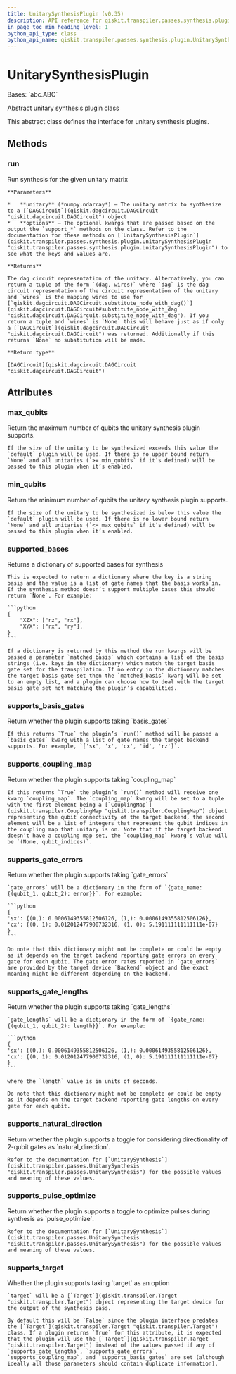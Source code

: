 ```yaml
---
title: UnitarySynthesisPlugin (v0.35)
description: API reference for qiskit.transpiler.passes.synthesis.plugin.UnitarySynthesisPlugin in qiskit v0.35
in_page_toc_min_heading_level: 1
python_api_type: class
python_api_name: qiskit.transpiler.passes.synthesis.plugin.UnitarySynthesisPlugin
---
```


# UnitarySynthesisPlugin

<Class id="qiskit.transpiler.passes.synthesis.plugin.UnitarySynthesisPlugin" isDedicatedPage={true} github="https://github.com/qiskit/qiskit/tree/stable/0.20/qiskit/transpiler/passes/synthesis/plugin.py" signature="UnitarySynthesisPlugin" modifiers="class">
  Bases: `abc.ABC`

  Abstract unitary synthesis plugin class

  This abstract class defines the interface for unitary synthesis plugins.

  ## Methods

  <span id="qiskit-transpiler-passes-synthesis-plugin-unitarysynthesisplugin-run" />

  ### run

  <Function id="qiskit.transpiler.passes.synthesis.plugin.UnitarySynthesisPlugin.run" signature="UnitarySynthesisPlugin.run(unitary, **options)" modifiers="abstract">
    Run synthesis for the given unitary matrix

    **Parameters**

    *   **unitary** (*numpy.ndarray*) – The unitary matrix to synthesize to a [`DAGCircuit`](qiskit.dagcircuit.DAGCircuit "qiskit.dagcircuit.DAGCircuit") object
    *   **options** – The optional kwargs that are passed based on the output the `support_*` methods on the class. Refer to the documentation for these methods on [`UnitarySynthesisPlugin`](qiskit.transpiler.passes.synthesis.plugin.UnitarySynthesisPlugin "qiskit.transpiler.passes.synthesis.plugin.UnitarySynthesisPlugin") to see what the keys and values are.

    **Returns**

    The dag circuit representation of the unitary. Alternatively, you can return a tuple of the form `(dag, wires)` where `dag` is the dag circuit representation of the circuit representation of the unitary and `wires` is the mapping wires to use for [`qiskit.dagcircuit.DAGCircuit.substitute_node_with_dag()`](qiskit.dagcircuit.DAGCircuit#substitute_node_with_dag "qiskit.dagcircuit.DAGCircuit.substitute_node_with_dag"). If you return a tuple and `wires` is `None` this will behave just as if only a [`DAGCircuit`](qiskit.dagcircuit.DAGCircuit "qiskit.dagcircuit.DAGCircuit") was returned. Additionally if this returns `None` no substitution will be made.

    **Return type**

    [DAGCircuit](qiskit.dagcircuit.DAGCircuit "qiskit.dagcircuit.DAGCircuit")
  </Function>

  ## Attributes

  ### max\_qubits

  <Attribute id="qiskit.transpiler.passes.synthesis.plugin.UnitarySynthesisPlugin.max_qubits">
    Return the maximum number of qubits the unitary synthesis plugin supports.

    If the size of the unitary to be synthesized exceeds this value the `default` plugin will be used. If there is no upper bound return `None` and all unitaries (`>= min_qubits` if it’s defined) will be passed to this plugin when it’s enabled.
  </Attribute>

  ### min\_qubits

  <Attribute id="qiskit.transpiler.passes.synthesis.plugin.UnitarySynthesisPlugin.min_qubits">
    Return the minimum number of qubits the unitary synthesis plugin supports.

    If the size of the unitary to be synthesized is below this value the `default` plugin will be used. If there is no lower bound return `None` and all unitaries (`<= max_qubits` if it’s defined) will be passed to this plugin when it’s enabled.
  </Attribute>

  ### supported\_bases

  <Attribute id="qiskit.transpiler.passes.synthesis.plugin.UnitarySynthesisPlugin.supported_bases">
    Returns a dictionary of supported bases for synthesis

    This is expected to return a dictionary where the key is a string basis and the value is a list of gate names that the basis works in. If the synthesis method doesn’t support multiple bases this should return `None`. For example:

    ```python
    {
        "XZX": ["rz", "rx"],
        "XYX": ["rx", "ry"],
    }
    ```

    If a dictionary is returned by this method the run kwargs will be passed a parameter `matched_basis` which contains a list of the basis strings (i.e. keys in the dictionary) which match the target basis gate set for the transpilation. If no entry in the dictionary matches the target basis gate set then the `matched_basis` kwarg will be set to an empty list, and a plugin can choose how to deal with the target basis gate set not matching the plugin’s capabilities.
  </Attribute>

  ### supports\_basis\_gates

  <Attribute id="qiskit.transpiler.passes.synthesis.plugin.UnitarySynthesisPlugin.supports_basis_gates">
    Return whether the plugin supports taking `basis_gates`

    If this returns `True` the plugin’s `run()` method will be passed a `basis_gates` kwarg with a list of gate names the target backend supports. For example, `['sx', 'x', 'cx', 'id', 'rz']`.
  </Attribute>

  ### supports\_coupling\_map

  <Attribute id="qiskit.transpiler.passes.synthesis.plugin.UnitarySynthesisPlugin.supports_coupling_map">
    Return whether the plugin supports taking `coupling_map`

    If this returns `True` the plugin’s `run()` method will receive one kwarg `coupling_map`. The `coupling_map` kwarg will be set to a tuple with the first element being a [`CouplingMap`](qiskit.transpiler.CouplingMap "qiskit.transpiler.CouplingMap") object representing the qubit connectivity of the target backend, the second element will be a list of integers that represent the qubit indices in the coupling map that unitary is on. Note that if the target backend doesn’t have a coupling map set, the `coupling_map` kwarg’s value will be `(None, qubit_indices)`.
  </Attribute>

  ### supports\_gate\_errors

  <Attribute id="qiskit.transpiler.passes.synthesis.plugin.UnitarySynthesisPlugin.supports_gate_errors">
    Return whether the plugin supports taking `gate_errors`

    `gate_errors` will be a dictionary in the form of `{gate_name: {(qubit_1, qubit_2): error}}`. For example:

    ```python
    {
    'sx': {(0,): 0.0006149355812506126, (1,): 0.0006149355812506126},
    'cx': {(0, 1): 0.012012477900732316, (1, 0): 5.191111111111111e-07}
    }
    ```

    Do note that this dictionary might not be complete or could be empty as it depends on the target backend reporting gate errors on every gate for each qubit. The gate error rates reported in `gate_errors` are provided by the target device `Backend` object and the exact meaning might be different depending on the backend.
  </Attribute>

  ### supports\_gate\_lengths

  <Attribute id="qiskit.transpiler.passes.synthesis.plugin.UnitarySynthesisPlugin.supports_gate_lengths">
    Return whether the plugin supports taking `gate_lengths`

    `gate_lengths` will be a dictionary in the form of `{gate_name: {(qubit_1, qubit_2): length}}`. For example:

    ```python
    {
    'sx': {(0,): 0.0006149355812506126, (1,): 0.0006149355812506126},
    'cx': {(0, 1): 0.012012477900732316, (1, 0): 5.191111111111111e-07}
    }
    ```

    where the `length` value is in units of seconds.

    Do note that this dictionary might not be complete or could be empty as it depends on the target backend reporting gate lengths on every gate for each qubit.
  </Attribute>

  ### supports\_natural\_direction

  <Attribute id="qiskit.transpiler.passes.synthesis.plugin.UnitarySynthesisPlugin.supports_natural_direction">
    Return whether the plugin supports a toggle for considering directionality of 2-qubit gates as `natural_direction`.

    Refer to the documentation for [`UnitarySynthesis`](qiskit.transpiler.passes.UnitarySynthesis "qiskit.transpiler.passes.UnitarySynthesis") for the possible values and meaning of these values.
  </Attribute>

  ### supports\_pulse\_optimize

  <Attribute id="qiskit.transpiler.passes.synthesis.plugin.UnitarySynthesisPlugin.supports_pulse_optimize">
    Return whether the plugin supports a toggle to optimize pulses during synthesis as `pulse_optimize`.

    Refer to the documentation for [`UnitarySynthesis`](qiskit.transpiler.passes.UnitarySynthesis "qiskit.transpiler.passes.UnitarySynthesis") for the possible values and meaning of these values.
  </Attribute>

  ### supports\_target

  <Attribute id="qiskit.transpiler.passes.synthesis.plugin.UnitarySynthesisPlugin.supports_target">
    Whether the plugin supports taking `target` as an option

    `target` will be a [`Target`](qiskit.transpiler.Target "qiskit.transpiler.Target") object representing the target device for the output of the synthesis pass.

    By default this will be `False` since the plugin interface predates the [`Target`](qiskit.transpiler.Target "qiskit.transpiler.Target") class. If a plugin returns `True` for this attribute, it is expected that the plugin will use the [`Target`](qiskit.transpiler.Target "qiskit.transpiler.Target") instead of the values passed if any of `supports_gate_lengths`, `supports_gate_errors`, `supports_coupling_map`, and `supports_basis_gates` are set (although ideally all those parameters should contain duplicate information).
  </Attribute>
</Class>

